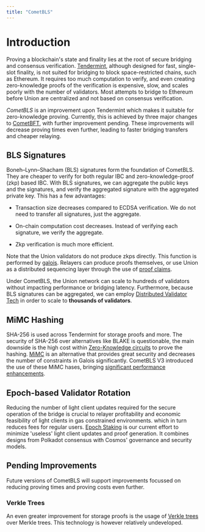 ```yaml
---
title: "CometBLS"
---
```



# Introduction

Proving a blockchain's state and finality lies at the root of secure bridging and consensus verification. [Tendermint](https://github.com/cometbft/cometbft), although designed for fast, single-slot finality, is not suited for bridging to block space-restricted chains, such as Ethereum. It requires too much computation to verify, and even creating zero-knowledge proofs of the verification is expensive, slow, and scales poorly with the number of validators. Most attempts to bridge to Ethereum before Union are centralized and not based on consensus verification.

_CometBLS_ is an improvement upon Tendermint which makes it suitable for zero-knowledge proving. Currently, this is achieved by three major changes to [CometBFT](https://github.com/cometbft/cometbft), with further improvement pending. These improvements will decrease proving times even further, leading to faster bridging transfers and cheaper relaying.

## BLS Signatures

Boneh–Lynn–Shacham (BLS) signatures form the foundation of CometBLS. They are cheaper to verify for both regular IBC and zero-knowledge-proof (zkp) based IBC. With BLS signatures, we can aggregate the public keys and the signatures, and verify the aggregated signature with the aggregated private key. This has a few advantages:

- Transaction size decreases compared to ECDSA verification. We do not need to transfer all signatures, just the aggregate.

- On-chain computation cost decreases. Instead of verifying each signature, we verify the aggregate.

- Zkp verification is much more efficient.

Note that the Union validators do not produce zkps directly. This function is performed by [galois](/docs/architecture/galois/). Relayers can produce proofs themselves, or use Union as a distributed sequencing layer through the use of [proof claims](https://github.com/unionlabs/union/discussions/41).

Under CometBLS, the Union network can scale to hundreds of validators without impacting performance or bridging latency. Furthermore, because BLS signatures can be aggregated, we can employ [Distributed Validator Tech](/docs/concepts/distributed-validator-tech) in order to scale to **thousands of validators**.

## MiMC Hashing

SHA-256 is used across Tendermint for storage proofs and more. The security of SHA-256 over alternatives like BLAKE is questionable, the main downside is the high cost within [Zero-Knowledge circuits](/docs/concepts/zero-knowledge-cryptography) to prove the hashing. [MiMC](https://eprint.iacr.org/2016/492.pdf) is an alternative that provides great security and decreases the number of constraints in Galois significantly. CometBLS V3 introduced the use of these MiMC hases, bringing [significant performance enhancements](https://unionlabs.github.io/galois-benchmark/).

## Epoch-based Validator Rotation

Reducing the number of light client updates required for the secure operation of the bridge is crucial to relayer profitability and economic feasibility of light clients in gas constrained environments. which in turn reduces fees for regular users. [Epoch Staking](https://github.com/unionlabs/union/discussions/14) is our current effort to minimize 'useless' light client updates and proof generation. It combines designs from Polkadot consensus with Cosmos' governance and security models.

## Pending Improvements

Future versions of CometBLS will support improvements focussed on reducing proving times and proving costs even further.

### Verkle Trees

An even greater improvement for storage proofs is the usage of [Verkle trees](https://math.mit.edu/research/highschool/primes/materials/2018/Kuszmaul.pdf) over Merkle trees. This technology is however relatively undeveloped.
